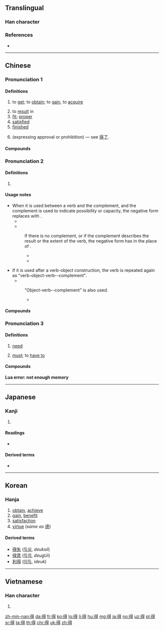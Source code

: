 ==Translingual==
{{stroke order|type=animate}}

===Han character===
{{Han char|rn=60|rad=彳|as=08|sn=11|four=26241|canj=HOAMI|ids=⿰彳㝵}}

===References===
* {{Han ref|kx=0367.310|dkj=10137|dj=0691.160|hdz=20828.030|uh=5F97|ud=24471|bh=B16F|bd=45423}}

----

==Chinese==
{{zh-forms|alt=㝵,㕌}}

===Pronunciation 1===
{{zh-pron
|m=dé
|ma=Zh-dé.ogg
|c=dak1
|h=pfs=tet
|md=dáik
|mn=tek/chek
|mn_note=tek - literary
|w=4teq
|mc=y
|oc=y
|cat=v
}}

====Definitions====
{{zh-hanzi}}

# to [[get]]; to [[obtain]]; to [[gain]], to [[acquire]]
#: {{zh-x|他 得{dé} 了 個 壞 名聲。|He gained a bad reputation.}}
# to [[result]] in
# [[fit]]; [[proper]]
# [[satisfied]]
# [[finished]]
# {{anchor|enough}}(expressing approval or prohibition) &mdash; see [[得了#Etymology 3|得了]].
#: {{zh-x|得{dé} 了，別 再 說 了。|OK! OK! That's enough.}}

====Compounds====
{{zh-der|不得|一得之功|償得夙願|得過且過|千慮一得|得意|得到|作不得主|得意忘象|得步進步|不可得|不求自得|得親順親|得寸思尺|幸得|不得不|得勿|先馳得點|忘象得意|亡戟得矛|得沾化雨|得寸進尺|佹得佹失|不得臺盤|不得要領|得利|也不見得|得民|偶得|得令|不計得失|得不償失|不得有違|得以|不得了|國民所得|一得|得閒|得志|得失成敗|奧得河|不得閒|一無所得|不消得|得用|不得而知|得力|個人所得|一舉數得|一舉兩得|不得安穩|志在必得|得人死力|得缺|得名|得無|一蹴而得|彼得大帝|得其所|各得其宜|但得|不得安身|一得之愚|利潤所得|分得|不得臉|了當不得|得意揚揚|不得便|得勝之兵|得意之事|意滿志得|意氣自得|得尺得寸|怎麼得了|得雋|得空|悠然自得|得匣還珠|得法|意得志滿|不得好死|佐饔得嘗|到得|名義所得|得心應手|得神|得體|忻忻得意|垂手而得|志滿氣得|志得意滿|得手|不得開交|不得空|得失相半|得勝回朝|得詔|巴得|得益|得未嘗有|得魚忘筌|得隴望蜀|得間|得錢賣放|得采|得道成仙|得道多助|得過|得運|得逞|得計|得臉|得職|得而誅之|得而復失|得第|得竅|得票率|得票|得知|得病|得樣兒|得標|得果|得時|得新棄舊|得新厭舊|得成秦晉|得意非凡|得意門生|得意洋洋|得意忘言|得意忘形|得意之色|得得|得幸|得年|得差|得實|得宜|得婿如龍|得失榮枯|得天獨厚|得命|得勢|得勝頭回|得勝口|得勝之師|得勝|得分|得其所哉|得其三昧|得先手|得償所願|得來不易|得似|得人心|得人兒|得了|得主|得不酬失|得不補失|得一望十|出手得盧|不得有誤|一索得男|乞漿得酒|年少得志|得福不知|怡然自得|一得之見|得罪|塞得港|得濟|得寵|動輒得咎|不得已|得色|取得|引得|得新忘舊|勢不得已|動彈不得|多得|得勝頭迴|勒里勒得|得權重任|得意之狀|得衷|實質所得|哭笑不得|得悉|得所|不得勁|得理|得救|不得人心|得挹芝眉|不得主意|得人|得失|何以見得|博得|安得|得當|不付得|心得|失而復得|必不得已|不得其死|情非得已|啞子得夢|不得地|得勁|得道|垂手可得|得未曾有|亡羊得牛|不可多得|得雄|得意緣|因禍得福|喜得|唾手可得|得失在人|得解|各得其所|得獎|小人得志|心安理得|不得志|利害得失|利弊得失|何得|得人意|患得患失|得手應心|只得|得意之餘|不得意|不得善終|玩不得的|死得其所|硬是要得|求之不得|抵得|欣欣得意|拔十得五|王得祿墓|洋洋得意|猶魚得水|浪得虛名|拔得頭籌|揚揚自得|探驪得珠|所得稅|欣然自得|理得辭順|相得益彰|特利可得|打自得兒|沒可得|焉得|所得彈性|有得|盲者得鏡|欣欣自得|比不得|疾足先得|種麥得麥|種豆得豆|種瓜得瓜|旱苗得雨|洋洋自得|萬不得已|是非得失|神色自得|旗開得勝|看不得|相得甚歡|相得|直得|求死不得|有一得一|春風得意|捷足先得|求仁得仁|當時得令|有得有失|所得|拾得|班師得勝|敖得薩|獲得|毛所得|無所得|成敗得失|漁翁得利|漁人得利|求漿得酒|既得權|氣滿志得|毋得|揚揚得意|樂得|楚弓楚得|既得利益|相得恨晚|開卷有得|純所得|逼不得已|那得|等不得|苟得|難得糊塗|談得攏|離不得|軒軒甚得|要不得|課稅所得|逐兔先得|適得其所|負所得稅|見不得人|開普威得|貪多務得|顧不得|道不得|自得其樂|馬是得|算得|鑽火得冰|防範得宜|臨財苟得|算不得|難得一見|難得|鴟得腐鼠|陶然自得|老年得子|貪得無厭|落得|羝乳得歸|見得|雞蟲得失|適得其反|道得應得|罪有應得|逍遙自得|聖彼得堡|超然自得|贏得|買得|賦得|莫得|見不得|螻蟻得志|迫不得已|蛟龍得水|自鳴得意|自得}}

===Pronunciation 2===
{{zh-pron
|m=de,di
|m_note=di is used in poetry, songs
|c=dak1
|ma=y
|dial=n
|cat=part
}}

====Definitions====
{{zh-hanzi}}

# {{n-g|Used after a verb or an adjective to express possibility or capability.}}
#: {{zh-x|他 跑 得{de} 快。|He runs quickly.}}
#: {{zh-x|看 得{de} 見|able to see}}
#: {{zh-x|他 畫 得{de} 好。|He paints well.}}
#: {{zh-x|吃 得{de}|eatable, edible}}
#: {{zh-x|做 不 得{de}|must not be done}}
#: {{zh-x|這 雙 鞋 穿 得{de}。|These shoes fit well.}}
#: {{zh-x|這 個 人 批評 不 得{de}。|He's not a man to criticize.}}
#: {{zh-x|好 得{de} 很|very good}}
#: {{zh-x|賣 得 幾多 錢？|How much '''can''' it sell for?|C|ref={{lang|zh|《{{w|yue:氹氹轉，菊花園|氹氹轉，菊花園}}》}}}}

====Usage notes====
* When it is used between a verb and the complement, and the complement is used to indicate possibility or capacity, the negative form replaces {{lang|zh|得}} with {{zh-l|不}}.
** {{zh-x|寫 得 好|able to write well}}
** {{zh-x|寫 不 好|unable to write well}}
*: If there is no complement, or if the complement describes the result or the extent of the verb, the negative form has {{zh-l|得[[不]]}} in the place of {{lang|zh|得}}.
*:* {{zh-x|寫 得 好|write well}}
*:* {{zh-x|寫 得 不 好|write not well}}
* If it is used after a verb-object construction, the verb is repeated again as "verb-object-verb-{{lang|zh|得}}-complement".
** {{zh-x|寫字 寫 得 好|write characters well}}
*: "Object-verb-{{lang|zh|得}}-complement" is also used.
*:* {{zh-x|字 寫 得 好|characters being well-written}}

====Compounds====
{{zh-der|免得|不值得|了不得|吃不得|下得去|不捨得|使得|恨不得|吃得開|來得及|不道得|少不得|了得|來得|下得|合得著|天曉得|不曉得|了得了|想得美|悶得慌|免不得|兜得轉|怪不得|怨不得|可了不得|去得|亂得慌|不爭得|來得巧|不見得|不省得|值得|對得起|幹得來|吃得光|不由得|吃得來|巴不得|做得了|使不得|乾落得|做得|受不得|合得來|不到得|吃得|堵得慌|幹得了|想得開|吃得消|吃得住|信得過|不認得|戳得住|玩得轉|沒得主意|犯得著|稱得起|沒得工夫|沒得空兒|打得逼直|瞧得起|捨不得|投至得|擱得住|拿得起|沉得住氣|看得開|瞧不得|曉得|禁得起|看得起|稱得上|禁得|禁不得|禁得住|打得火熱|眼見得|白得發亮|省得|沒得養|當不得|拿得住|由不得|懂得|犯得上|會得|捨得|沒得說的|沒得|撐得住|看得上眼|趕得及|說得著|顧得過來|說得過去|美得冒泡|過得去|站得住|說不得|紅得發紫|覺得|靠得住|說得來|罩得住|行不得|過得著|虧得|顯得|說得響|趕得上|還了得|累得慌|要得|走得開|諒得過|記得}}

===Pronunciation 3===
{{zh-pron
|m=děi
|ma=y
|c=dak1
|dial=n
|cat=v
}}

====Definitions====
{{zh-hanzi}}

# {{lb|zh|colloquial}} [[need]]
# {{lb|zh|colloquial}} [[must]]; to [[have to]]
#: {{zh-x|我 得{děi} 走 了。|I must go (now).}}

====Compounds====
<strong class="error"><span class="scribunto-error" id="mw-scribunto-error-0">Lua error: not enough memory</span></strong>

{{zh-cat|Beginning}}

----

==Japanese==

===Kanji===
{{ja-kanji|grade=4|rs=彳08}}

# {{defn|lang=ja|sort=彳08}}

====Readings====
* {{ja-readings|goon=[[とく]] {{qualifier|toku}}|kanon=[[とく]] {{qualifier|toku}}|kun=[[える]] {{qualifier|eru}}, [[うる]] {{qualifier|uru}}}}

====Derived terms====
* {{ja-r|得る|える}}

----

==Korean==

===Hanja===
{{ko-hanja|hangeul=득|eumhun=|mr=tŭk|y=tuk|rv=deuk}}

# [[obtain]], [[achieve]]
# [[gain]], [[benefit]]
# [[satisfaction]]
# [[virtue]] (''same as'' [[德]])

====Derived terms====
* [[得失]] ([[득실]], ''deuksil'')
* [[得意]] ([[득의]], ''deugUi'')
* [[利得]] ([[이득]], ''ideuk'')

----

==Vietnamese==

===Han character===
{{vi-hantu|[[đắc]], [[được]], [[đác]], [[đắt]]|rs=彳08}}

# {{defn|lang=vi|sort=彳08}}

[[zh-min-nan:得]]
[[da:得]]
[[fr:得]]
[[ko:得]]
[[lo:得]]
[[li:得]]
[[hu:得]]
[[mg:得]]
[[ja:得]]
[[no:得]]
[[uz:得]]
[[pl:得]]
[[sr:得]]
[[ta:得]]
[[th:得]]
[[chr:得]]
[[uk:得]]
[[zh:得]]